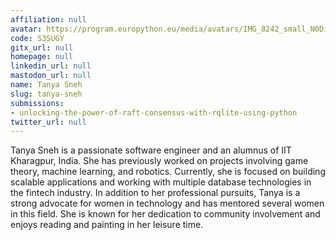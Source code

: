 ```yaml
---
affiliation: null
avatar: https://program.europython.eu/media/avatars/IMG_8242_small_N0Dispe.jpg
code: S3SUGY
gitx_url: null
homepage: null
linkedin_url: null
mastodon_url: null
name: Tanya Sneh
slug: tanya-sneh
submissions:
- unlocking-the-power-of-raft-consensus-with-rqlite-using-python
twitter_url: null
---
```


Tanya Sneh is a passionate software engineer and an alumnus of IIT Kharagpur, India. She has previously worked on projects involving game theory, machine learning, and robotics. Currently, she is focused on building scalable applications and working with multiple database technologies in the fintech industry. In addition to her professional pursuits, Tanya is a strong advocate for women in technology and has mentored several women in this field. She is known for her dedication to community involvement and enjoys reading and painting in her leisure time.